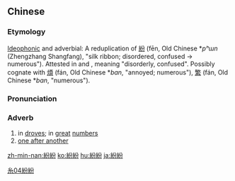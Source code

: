 {{also|纷纷}}
==Chinese==
{{zh-forms|s=纷纷}}

===Etymology===
[[ideophonic|Ideophonic]] and adverbial: A reduplication of [[紛]] (fēn, Old Chinese *''pʰɯn'' (Zhengzhang Shangfang), "silk ribbon; disordered, confused → numerous"). Attested in ''{{w|Guanzi (text)|Guanzi}}'' and ''{{w|Mencius (book)|Mengzi}}'', meaning "disorderly, confused". Possibly cognate with [[煩]] (fán, Old Chinese *''ban'', "annoyed; numerous"), [[繁]] (fán, Old Chinese *''ban'', "numerous").

===Pronunciation===
{{zh-pron
|m=fēnfēn
|c=fan1 fan1
|h=pfs=fûn-fûn
|mn=hun-hun
|ma=Zh-fenfen.ogg
|cat=adv
}}

===Adverb===
{{zh-adv}}

# in [[droves]]; in [[great]] [[numbers]]
# [[one after another]]

[[Category:Elementary Mandarin|糸04紛紛]]

[[zh-min-nan:紛紛]]
[[ko:紛紛]]
[[hu:紛紛]]
[[ja:紛紛]]